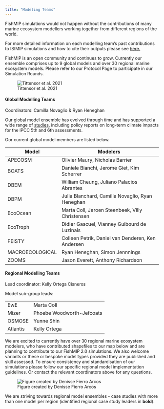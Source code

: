 ```yaml
---
title: "Modeling Teams"
---
```


FishMIP simulations would not happen without the contributions of many marine ecosystem modellers working together from different regions of the world.

For more detailed information on each modelling team's past contributions to ISIMIP simulations and how to cite their outputs please see [here.](https://www.isimip.org/impactmodels/)

FishMIP is an open community and continues to grow. Currently our ensemble comprises up to 9 global models and over 30 regional marine ecosystem models. Please refer to our Protocol Page to participate in our Simulation Rounds.

![Tittensor et al. 2021](images/tittensoretal2021.png){alt="Tittensor et al. 2021"}

#### Global Modelling Teams

Coordinators: Camilla Novaglio & Ryan Heneghan

Our global model ensemble has evolved through time and has supported a wide range of [studies](publications.html), including policy reports on long-term climate impacts for the IPCC 5th and 6th assessments.

Oor current global model members are listed below.

| Model           | Modelers                                          |
|-----------------|---------------------------------------------------|
| APECOSM         | Olivier Maury, Nicholas Barrier                   |
| BOATS           | Daniele Bianchi, Jerome Giet, Kim Scherrer        |
| DBEM            | William Cheung, Juliano Palacios Abrantes         |
| DBPM            | Julia Blanchard, Camilla Novaglio, Ryan Heneghan  |
| EcoOcean        | Marta Coll, Jeroen Steenbeek, Villy Christensen   |
| EcoTroph        | Didier Gascuel, Vianney Guibourd de Luzinais      |
| FEISTY          | Colleen Petrik, Daniel van Denderen, Ken Andersen |
| MACROECOLOGICAL | Ryan Heneghan, Simon Jennnings                    |
| ZOOMS           | Jason Everett, Anthony Richardson                 |

#### Regional Modelling Teams

Lead coordinator: Kelly Ortega Cisneros

Model sub-group leads:

|          |                           |
|----------|---------------------------|
| EwE      | Marta Coll                |
| Mizer    | Phoebe Woodworth-Jefcoats |
| OSMOSE   | Yunne Shin                |
| Atlantis | Kelly Ortega              |

We are excited to currently have over 30 regional marine ecosystem modelers, who have contributed shapefiles to our map below and are planning to contribute to our FishMIP 2.0 simulations. We also welcome variants or these or bespoke model types provided they are published and skill assessed. To ensure consistency and standardisation of our simulations please follow our specific regional model implementation guidelines. Or contact the relevant coordinators above for any questions.

![Figure created by Denisse Fierro Arcos](FishMIP_regional_models.png){alt="Figure created by Denisse Fierro Arcos"}

We are striving towards regional model ensembles - case studies with more than one model per region (identified regional case study leaders in **bold**).

#### 

